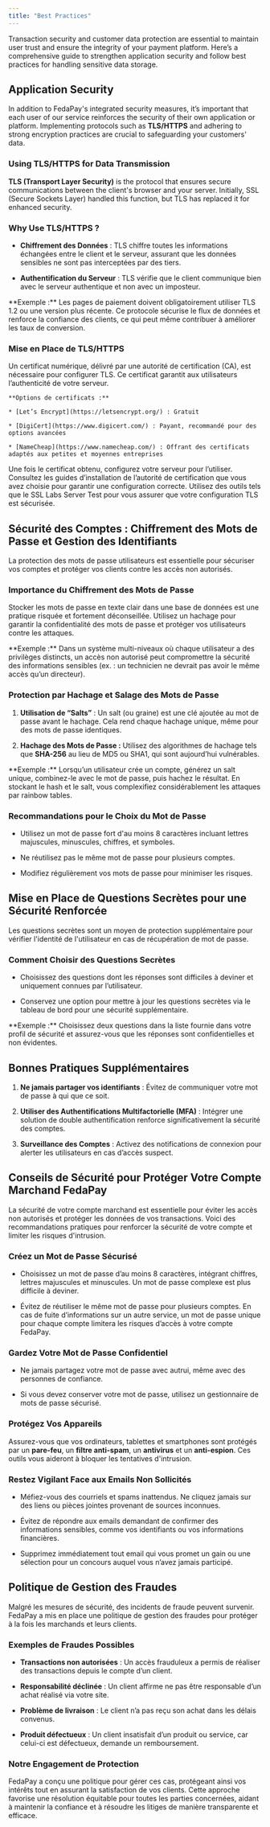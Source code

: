 ```yaml
---
title: "Best Practices"
---
```


Transaction security and customer data protection are essential to maintain user trust and ensure the integrity of your payment platform. Here’s a comprehensive guide to strengthen application security and follow best practices for handling sensitive data storage.

## Application Security

In addition to FedaPay's integrated security measures, it’s important that each user of our service reinforces the security of their own application or platform. Implementing protocols such as **TLS/HTTPS** and adhering to strong encryption practices are crucial to safeguarding your customers' data.

### Using TLS/HTTPS for Data Transmission

**TLS (Transport Layer Security)** is the protocol that ensures secure communications between the client's browser and your server. Initially, SSL (Secure Sockets Layer) handled this function, but TLS has replaced it for enhanced security.

### Why Use TLS/HTTPS ?

* **Chiffrement des Données** : TLS chiffre toutes les informations échangées entre le client et le serveur, assurant que les données sensibles ne sont pas interceptées par des tiers.

* **Authentification du Serveur** : TLS vérifie que le client communique bien avec le serveur authentique et non avec un imposteur.

<Note>
  **Exemple :** Les pages de paiement doivent obligatoirement utiliser TLS 1.2 ou une version plus récente. Ce protocole sécurise le flux de données et renforce la confiance des clients, ce qui peut même contribuer à améliorer les taux de conversion.
</Note>

### Mise en Place de TLS/HTTPS

<Steps>
  <Step title="Acquisition d'un Certificat Numérique">
    Un certificat numérique, délivré par une autorité de certification (CA), est nécessaire pour configurer TLS. Ce certificat garantit aux utilisateurs l’authenticité de votre serveur.

    **Options de certificats :**

    * [Let’s Encrypt](https://letsencrypt.org/) : Gratuit

    * [DigiCert](https://www.digicert.com/) : Payant, recommandé pour des options avancées

    * [NameCheap](https://www.namecheap.com/) : Offrant des certificats adaptés aux petites et moyennes entreprises
  </Step>

  <Step title="Installation et Configuration">
    Une fois le certificat obtenu, configurez votre serveur pour l’utiliser. Consultez les guides d’installation de l’autorité de certification que vous avez choisie pour garantir une configuration correcte.
  </Step>

  <Step title="Vérification de la Configuration">
    Utilisez des outils tels que le SSL Labs Server Test pour vous assurer que votre configuration TLS est sécurisée.
  </Step>
</Steps>

## Sécurité des Comptes : Chiffrement des Mots de Passe et Gestion des Identifiants

La protection des mots de passe utilisateurs est essentielle pour sécuriser vos comptes et protéger vos clients contre les accès non autorisés.

### Importance du Chiffrement des Mots de Passe

Stocker les mots de passe en texte clair dans une base de données est une pratique risquée et fortement déconseillée. Utilisez un hachage pour garantir la confidentialité des mots de passe et protéger vos utilisateurs contre les attaques.

<Note>
  **Exemple :** Dans un système multi-niveaux où chaque utilisateur a des privilèges distincts, un accès non autorisé peut compromettre la sécurité des informations sensibles (ex. : un technicien ne devrait pas avoir le même accès qu’un directeur).
</Note>

### Protection par Hachage et Salage des Mots de Passe

1. **Utilisation de “Salts”** : Un salt (ou graine) est une clé ajoutée au mot de passe avant le hachage. Cela rend chaque hachage unique, même pour des mots de passe identiques.

2. **Hachage des Mots de Passe :** Utilisez des algorithmes de hachage tels que **SHA-256** au lieu de MD5 ou SHA1, qui sont aujourd’hui vulnérables.

<Note>
  **Exemple :** Lorsqu’un utilisateur crée un compte, générez un salt unique, combinez-le avec le mot de passe, puis hachez le résultat. En stockant le hash et le salt, vous complexifiez considérablement les attaques par rainbow tables.
</Note>

### Recommandations pour le Choix du Mot de Passe

* Utilisez un mot de passe fort d'au moins 8 caractères incluant lettres majuscules, minuscules, chiffres, et symboles.

* Ne réutilisez pas le même mot de passe pour plusieurs comptes.

* Modifiez régulièrement vos mots de passe pour minimiser les risques.

## Mise en Place de Questions Secrètes pour une Sécurité Renforcée

Les questions secrètes sont un moyen de protection supplémentaire pour vérifier l'identité de l'utilisateur en cas de récupération de mot de passe.

### Comment Choisir des Questions Secrètes

* Choisissez des questions dont les réponses sont difficiles à deviner et uniquement connues par l’utilisateur.

* Conservez une option pour mettre à jour les questions secrètes via le tableau de bord pour une sécurité supplémentaire.

<Note>
  **Exemple :** Choisissez deux questions dans la liste fournie dans votre profil de sécurité et assurez-vous que les réponses sont confidentielles et non évidentes.
</Note>

## Bonnes Pratiques Supplémentaires

1. **Ne jamais partager vos identifiants** : Évitez de communiquer votre mot de passe à qui que ce soit.

2. **Utiliser des Authentifications Multifactorielle (MFA)** : Intégrer une solution de double authentification renforce significativement la sécurité des comptes.

3. **Surveillance des Comptes** : Activez des notifications de connexion pour alerter les utilisateurs en cas d’accès suspect.

## Conseils de Sécurité pour Protéger Votre Compte Marchand FedaPay

La sécurité de votre compte marchand est essentielle pour éviter les accès non autorisés et protéger les données de vos transactions. Voici des recommandations pratiques pour renforcer la sécurité de votre compte et limiter les risques d'intrusion.

### Créez un Mot de Passe Sécurisé

* Choisissez un mot de passe d’au moins 8 caractères, intégrant chiffres, lettres majuscules et minuscules. Un mot de passe complexe est plus difficile à deviner.

* Évitez de réutiliser le même mot de passe pour plusieurs comptes. En cas de fuite d’informations sur un autre service, un mot de passe unique pour chaque compte limitera les risques d’accès à votre compte FedaPay.

### Gardez Votre Mot de Passe Confidentiel

* Ne jamais partagez votre mot de passe avec autrui, même avec des personnes de confiance.

* Si vous devez conserver votre mot de passe, utilisez un gestionnaire de mots de passe sécurisé.

### Protégez Vos Appareils

Assurez-vous que vos ordinateurs, tablettes et smartphones sont protégés par un **pare-feu**, un **filtre anti-spam**, un **antivirus** et un **anti-espion**. Ces outils vous aideront à bloquer les tentatives d'intrusion.

### Restez Vigilant Face aux Emails Non Sollicités

* Méfiez-vous des courriels et spams inattendus. Ne cliquez jamais sur des liens ou pièces jointes provenant de sources inconnues.

* Évitez de répondre aux emails demandant de confirmer des informations sensibles, comme vos identifiants ou vos informations financières.

* Supprimez immédiatement tout email qui vous promet un gain ou une sélection pour un concours auquel vous n’avez jamais participé.

## Politique de Gestion des Fraudes

Malgré les mesures de sécurité, des incidents de fraude peuvent survenir. FedaPay a mis en place une politique de gestion des fraudes pour protéger à la fois les marchands et leurs clients.

### Exemples de Fraudes Possibles

* **Transactions non autorisées** : Un accès frauduleux a permis de réaliser des transactions depuis le compte d’un client.

* **Responsabilité déclinée** : Un client affirme ne pas être responsable d’un achat réalisé via votre site.

* **Problème de livraison** : Le client n’a pas reçu son achat dans les délais convenus.

* **Produit défectueux** : Un client insatisfait d’un produit ou service, car celui-ci est défectueux, demande un remboursement.

### Notre Engagement de Protection

FedaPay a conçu une politique pour gérer ces cas, protégeant ainsi vos intérêts tout en assurant la satisfaction de vos clients. Cette approche favorise une résolution équitable pour toutes les parties concernées, aidant à maintenir la confiance et à résoudre les litiges de manière transparente et efficace.